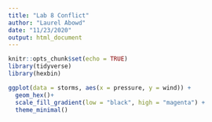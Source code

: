 ```yaml
---
title: "Lab 8 Conflict"
author: "Laurel Abowd"
date: "11/23/2020"
output: html_document
---
```


```r
knitr::opts_chunk$set(echo = TRUE)
library(tidyverse)
library(hexbin)
```


```r
ggplot(data = storms, aes(x = pressure, y = wind)) +
  geom_hex()+
  scale_fill_gradient(low = "black", high = "magenta") +
  theme_minimal()

```

